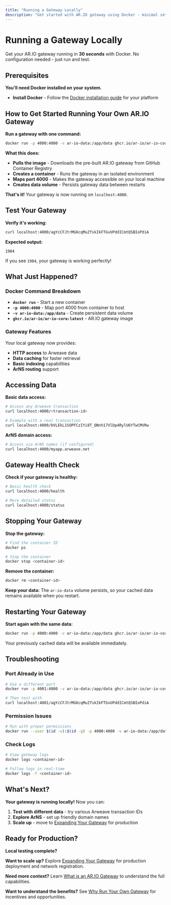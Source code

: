 ```yaml
---
title: "Running a Gateway Locally"
description: "Get started with AR.IO gateway using Docker - minimal setup, maximum results"
---
```


# Running a Gateway Locally

Get your AR.IO gateway running in **30 seconds** with Docker. No configuration needed - just run and test.

## Prerequisites

**You'll need Docker installed on your system.**

- **Install Docker** - Follow the [Docker installation guide](https://docs.docker.com/engine/install/) for your platform

## How to Get Started Running Your Own AR.IO Gateway

**Run a gateway with one command:**

```bash
docker run -p 4000:4000 -v ar-io-data:/app/data ghcr.io/ar-io/ar-io-core:latest
```

**What this does:**

- **Pulls the image** - Downloads the pre-built AR.IO gateway from GitHub Container Registry
- **Creates a container** - Runs the gateway in an isolated environment
- **Maps port 4000** - Makes the gateway accessible on your local machine
- **Creates data volume** - Persists gateway data between restarts

**That's it!** Your gateway is now running on `localhost:4000`.

## Test Your Gateway

**Verify it's working:**

```bash
curl localhost:4000/agYcCFJtrMG6cqMuZfskIkFTGvUPddICmtQSBIoPdiA
```

**Expected output:**

```
1984
```

If you see `1984`, your gateway is working perfectly!

## What Just Happened?

### Docker Command Breakdown

- **`docker run`** - Start a new container
- **`-p 4000:4000`** - Map port 4000 from container to host
- **`-v ar-io-data:/app/data`** - Create persistent data volume
- **`ghcr.io/ar-io/ar-io-core:latest`** - AR.IO gateway image

### Gateway Features

Your local gateway now provides:

- **HTTP access** to Arweave data
- **Data caching** for faster retrieval
- **Basic indexing** capabilities
- **ArNS routing** support

## Accessing Data

**Basic data access:**

```bash
# Access any Arweave transaction
curl localhost:4000/<transaction-id>

# Example with a real transaction
curl localhost:4000/bVLEkL1SOPFCzIYi8T_QNnh17VlDp4RylU6YTwCMVRw
```

**ArNS domain access:**

```bash
# Access via ArNS names (if configured)
curl localhost:4000/myapp.arweave.net
```

## Gateway Health Check

**Check if your gateway is healthy:**

```bash
# Basic health check
curl localhost:4000/health

# More detailed status
curl localhost:4000/status
```

## Stopping Your Gateway

**Stop the gateway:**

```bash
# Find the container ID
docker ps

# Stop the container
docker stop <container-id>
```

**Remove the container:**

```bash
docker rm <container-id>
```

**Keep your data:**
The `ar-io-data` volume persists, so your cached data remains available when you restart.

## Restarting Your Gateway

**Start again with the same data:**

```bash
docker run -p 4000:4000 -v ar-io-data:/app/data ghcr.io/ar-io/ar-io-core:latest
```

Your previously cached data will be available immediately.

## Troubleshooting

### Port Already in Use

```bash
# Use a different port
docker run -p 4001:4000 -v ar-io-data:/app/data ghcr.io/ar-io/ar-io-core:latest

# Then test with
curl localhost:4001/agYcCFJtrMG6cqMuZfskIkFTGvUPddICmtQSBIoPdiA
```

### Permission Issues

```bash
# Run with proper permissions
docker run --user $(id -u):$(id -g) -p 4000:4000 -v ar-io-data:/app/data ghcr.io/ar-io/ar-io-core:latest
```

### Check Logs

```bash
# View gateway logs
docker logs <container-id>

# Follow logs in real-time
docker logs -f <container-id>
```

## What's Next?

**Your gateway is running locally!** Now you can:

1. **Test with different data** - try various Arweave transaction IDs
2. **Explore ArNS** - set up friendly domain names
3. **Scale up** - move to [Expanding Your Gateway](/running-your-own-infrastructure/expanding-your-gateway) for production

## Ready for Production?

**Local testing complete?**

**Want to scale up?** Explore [Expanding Your Gateway](/running-your-own-infrastructure/expanding-your-gateway) for production deployment and network registration.

**Need more context?** Learn [What is an AR.IO Gateway](/running-your-own-infrastructure/what-is-an-ar-io-gateway) to understand the full capabilities.

**Want to understand the benefits?** See [Why Run Your Own Gateway](/running-your-own-infrastructure/why-run-your-own-gateway) for incentives and opportunities.
